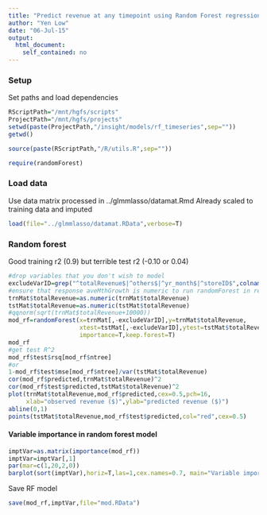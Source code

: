 ```yaml
---
title: "Predict revenue at any timepoint using Random Forest regression"
author: "Yen Low"
date: "06-Jul-15"
output: 
  html_document:
    self_contained: no
---
```

  
### Setup
Set paths and load dependencies
```r
RScriptPath="/mnt/hgfs/scripts"
ProjectPath="/mnt/hgfs/projects"
setwd(paste(ProjectPath,"/insight/models/rf_timeseries",sep=""))
getwd()

source(paste(RScriptPath,"/R/utils.R",sep=""))

require(randomForest)
```

### Load data
Use data matrix processed in ../glmmlasso/datamat.Rmd
Already scaled to training data and imputed 
```r
load(file="../glmmlasso/datamat.RData",verbose=T)
```


### Random forest
Good training r2 (0.9) but terrible test r2 (-0.10 or 0.04)
```r
#drop variables that you don't wish to model
excludeVarID=grep("^totalRevenue$|^others$|^yr_month$|^storeID$",colnames(trnMat))
#ensure that response aveMthGrowth is numeric to run randomForest in regression mode
trnMat$totalRevenue=as.numeric(trnMat$totalRevenue)
tstMat$totalRevenue=as.numeric(tstMat$totalRevenue)
#qqnorm(sqrt(trnMat$totalRevenue+10000))
mod_rf=randomForest(x=trnMat[,-excludeVarID],y=trnMat$totalRevenue,
                    xtest=tstMat[,-excludeVarID],ytest=tstMat$totalRevenue,
                    importance=T,keep.forest=T)
mod_rf
#get test R^2
mod_rf$test$rsq[mod_rf$ntree]
#or
1-mod_rf$test$mse[mod_rf$ntree]/var(tstMat$totalRevenue)
cor(mod_rf$predicted,trnMat$totalRevenue)^2
cor(mod_rf$test$predicted,tstMat$totalRevenue)^2
plot(trnMat$totalRevenue,mod_rf$predicted,cex=0.5,pch=16,
     xlab="observed revenue ($)",ylab="predicted revenue ($)")
abline(0,1)
points(tstMat$totalRevenue,mod_rf$test$predicted,col="red",cex=0.5)
```

#### Variable importance in random forest model
```r
imptVar=as.matrix(importance(mod_rf))
imptVar=imptVar[,1]
par(mar=c(1,20,2,0))
barplot(sort(imptVar),horiz=T,las=1,cex.names=0.7, main="Variable importance")
```


Save RF model
```r
save(mod_rf,imptVar,file="mod.RData")
```

